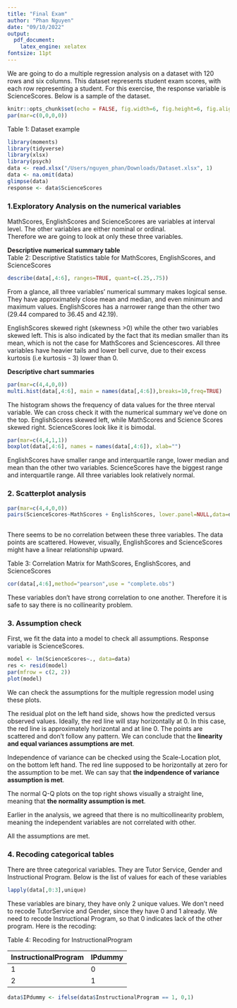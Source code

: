 ```yaml
---
title: "Final Exam"
author: "Phan Nguyen"
date: "09/10/2022"
output: 
  pdf_document:
    latex_engine: xelatex
fontsize: 11pt 
---
```


We are going to do a multiple regression analysis on a dataset with 120 rows and six columns. 
This dataset represents student exam scores, with each row representing a student. 
For this exercise, the response variable is ScienceScores. Below is a sample of the dataset. 

```r
knitr::opts_chunk$set(echo = FALSE, fig.width=6, fig.height=6, fig.align="center")
par(mar=c(0,0,0,0))

```

Table 1: Dataset example

```r
library(moments)
library(tidyverse)
library(xlsx)
library(psych)
data <- read.xlsx("/Users/nguyen_phan/Downloads/Dataset.xlsx", 1)
data <- na.omit(data)
glimpse(data)
response <- data$ScienceScores
```

### 1.Exploratory Analysis on the numerical variables  
  
MathScores, EnglishScores and ScienceScores are variables at interval level. The other variables are either nominal or ordinal.  
Therefore we are going to look at only these three variables.  

**Descriptive numerical summary table**  
Table 2: Descriptive Statistics table for MathScores, EnglishScores, and ScienceScores

```r
describe(data[,4:6], ranges=TRUE, quant=c(.25,.75))
```
  
From a glance, all three variables' numerical summary makes logical sense. They have approximately close mean and median, and even minimum and maximum values. 
EnglishScores has a narrower range than the other two (29.44 compared to 36.45 and 42.19).  
  
EnglishScores skewed right (skewness >0) while the other two variables skewed left. 
This is also indicated by the fact that its median smaller than its mean, which is not the case for MathScores and Sciencescores.
All three variables have heavier tails and lower bell curve, due to their excess kurtosis (i.e kurtosis - 3) lower than 0.  
    
**Descriptive chart summaries**  
```r
par(mar=c(4,4,0,0))
multi.hist(data[,4:6], main = names(data[,4:6]),breaks=10,freq=TRUE)
```
\begin {center} Figure 1: Histogram of MathScores, EnglishScores and ScienceScores  \end{center}

The histogram shows the frequency of data values for the three nterval variable. We can cross check it with the numerical summary we've done on the top. 
EnglishScores skewed left, while MathScores and Science Scores skewed right. ScienceScores look like it is bimodal. 

```r
par(mar=c(4,4,1,1))
boxplot(data[,4:6], names = names(data[,4:6]), xlab="")
```
\begin{center} Figure 2: Boxplots of MathScores, EnglishScores, and ScienceScores  \end{center}  
  
EnglishScores have smaller range and interquartile range, lower median and mean than the other two variables. 
ScienceScores have the biggest range and interquartile range. All three variables look relatively normal. 


### 2. Scatterplot analysis
```r
par(mar=c(4,4,0,0))
pairs(ScienceScores~MathScores + EnglishScores, lower.panel=NULL,data=data)
 
```
\begin{center}Figure 3: Scatterplots for ScienceScores, MathScores and EnglishScores \end{center}  

There seems to be no correlation between these three variables. The data points are scattered. 
However, visually, EnglishScores and ScienceScores might have a linear relationship upward. 
  
Table 3: Correlation Matrix for MathScores, EnglishScores, and ScienceScores
```r
cor(data[,4:6],method="pearson",use = "complete.obs")
```
These variables don't have strong correlation to one another. Therefore it is safe to say there is no collinearity problem. 

### 3. Assumption check 
First, we fit the data into a model to check all assumptions. Response variable is ScienceScores.

```r
model <- lm(ScienceScores~., data=data)
res <- resid(model)
par(mfrow = c(2, 2))
plot(model)
```
\begin{center}Figure 4: Simple Regression Plots for model \end{center}  

We can check the assumptions for the multiple regression model using these plots.  
  
The residual plot on the left hand side, shows how the predicted versus observed values.
Ideally, the red line will stay horizontally at 0. In this case, the red line is approximately horizontal and at line 0. 
The points are scattered and don't follow any pattern. We can conclude that the **linearity and equal variances assumptions are met**. 
  
Independence of variance can be checked using the Scale-Location plot, on the bottom left hand. The red line supposed to be horizontally at zero for the assumption to be met. 
We can say that **the indpendence of variance assumption is met**.  
  
The normal Q-Q plots on the top right shows visually a straight line, meaning that **the normality assumption is met**.  
  
Earlier in the analysis, we agreed that there is no multicollinearity problem, meaning the independent variables are not correlated with other.  
  
All the assumptions are met.

### 4. Recoding categorical tables

There are three categorical variables. They are Tutor Service, Gender and Instructional Program.
Below is the list of values for each of these variables
```r
lapply(data[,0:3],unique)
```
These variables are binary, they have only 2 unique values. 
We don't need to recode TutorService and Gender, since they have 0 and 1 already. 
We need to recode Instructional Program, so that 0 indicates lack of the other program.
Here is the recoding:  

Table 4: Recoding for InstructionalProgram 
  
InstructionalProgram IPdummy 
-------------------- -------  
1                    0  
2                    1   

```r
data$IPdummy <- ifelse(data$InstructionalProgram == 1, 0,1)
```










